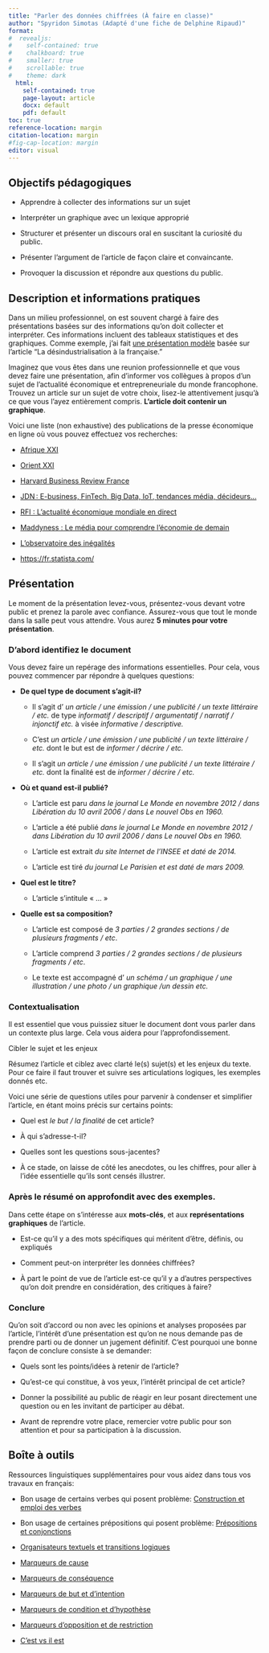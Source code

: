```yaml
---
title: "Parler des données chiffrées (À faire en classe)"
author: "Spyridon Simotas (Adapté d'une fiche de Delphine Ripaud)"
format: 
#  revealjs: 
#    self-contained: true
#    chalkboard: true
#    smaller: true
#    scrollable: true
#    theme: dark
  html: 
    self-contained: true
    page-layout: article
    docx: default
    pdf: default
toc: true
reference-location: margin
citation-location: margin
#fig-cap-location: margin
editor: visual  
---
```


## Objectifs pédagogiques

-   Apprendre à collecter des informations sur un sujet

<!-- -->

-   Interpréter un graphique avec un lexique approprié

-   Structurer et présenter un discours oral en suscitant la curiosité du public.

-   Présenter l’argument de l’article de façon claire et convaincante.

-   Provoquer la discussion et répondre aux questions du public.

## Description et informations pratiques

Dans un milieu professionnel, on est souvent chargé à faire des présentations basées sur des informations qu’on doit collecter et interpréter. Ces informations incluent des tableaux statistiques et des graphiques. Comme exemple, j’ai fait [une présentation modèle](https://canvas.its.virginia.edu/courses/104170/files/6143772) basée sur l’article “La désindustrialisation à la française.”

Imaginez que vous êtes dans une reunion professionnelle et que vous devez faire une présentation, afin d’informer vos collègues à propos d’un sujet de l’actualité économique et entrepreneuriale du monde francophone. Trouvez un article sur un sujet de votre choix, lisez-le attentivement jusqu’à ce que vous l’ayez entièrement compris. **L’article doit contenir un graphique**.

Voici une liste (non exhaustive) des publications de la presse économique en ligne où vous pouvez effectuez vos recherches:

-   [Afrique XXI](https://afriquexxi.info)

-   [Orient XXI](https://orientxxi.info/)

-   [Harvard Business Review France](https://www.hbrfrance.fr/)

-   [JDN : E-business, FinTech, Big Data, IoT, tendances média, décideurs…](https://www.journaldunet.com/)

-   [RFI : L’actualité économique mondiale en direct](https://www.rfi.fr/fr/%C3%A9conomie/)

-   [Maddyness : Le média pour comprendre l’économie de demain](https://www.maddyness.com/)

-   [L’observatoire des inégalités](https://www.inegalites.fr/)

-   <https://fr.statista.com/>

## Présentation

Le moment de la présentation levez-vous, présentez-vous devant votre public et prenez la parole avec confiance. Assurez-vous que tout le monde dans la salle peut vous attendre. Vous aurez **5 minutes pour votre présentation**.

### D’abord identifiez le document

Vous devez faire un repérage des informations essentielles. Pour cela, vous pouvez commencer par répondre à quelques questions:

-   **De quel type de document s’agit-il?**

    -   Il s’agit d’ *un article / une émission / une publicité / un texte littéraire / etc.* de type *informatif / descriptif / argumentatif / narratif / injonctif etc.* à visée *informative / descriptive.*

    -   C’est *un article / une émission / une publicité / un texte littéraire / etc.* dont le but est de *informer / décrire / etc.*

    -   Il s’agit *un article / une émission / une publicité / un texte littéraire / etc.* dont la finalité est de *informer / décrire / etc.*

-   **Où et quand est-il publié?**

    -   L’article est paru *dans le journal Le Monde en novembre 2012 / dans Libération du 10 avril 2006 / dans Le nouvel Obs en 1960.*

    -   L’article a été publié *dans le journal Le Monde en novembre 2012 / dans Libération du 10 avril 2006 / dans Le nouvel Obs en 1960.*

    -   L’article est extrait *du site Internet de l’INSEE et daté de 2014.*

    -   L’article est tiré *du journal Le Parisien et est daté de mars 2009.*

-   **Quel est le titre?**

    -   L’article s’intitule « … »

-   **Quelle est sa composition?**

    -   L’article est composé de *3 parties / 2 grandes sections / de plusieurs fragments / etc*.

    -   L’article comprend *3 parties / 2 grandes sections / de plusieurs fragments / etc*.

    -   Le texte est accompagné d’ *un schéma / un graphique / une illustration / une photo / un graphique /un dessin etc.*

### Contextualisation

Il est essentiel que vous puissiez situer le document dont vous parler dans un contexte plus large. Cela vous aidera pour l’approfondissement.

Cibler le sujet et les enjeux

Résumez l’article et ciblez avec clarté le(s) sujet(s) et les enjeux du texte. Pour ce faire il faut trouver et suivre ses articulations logiques, les exemples donnés etc.

Voici une série de questions utiles pour parvenir à condenser et simplifier l’article, en étant moins précis sur certains points:

-   Quel est *le but / la finalité* de cet article?

-   À qui s’adresse-t-il?

-   Quelles sont les questions sous-jacentes?

-   À ce stade, on laisse de côté les anecdotes, ou les chiffres, pour aller à l’idée essentielle qu’ils sont censés illustrer.

### Après le résumé on approfondit avec des exemples.

Dans cette étape on s’intéresse aux **mots-clés**, et aux **représentations graphiques** de l’article.

-   Est-ce qu’il y a des mots spécifiques qui méritent d’être, définis, ou expliqués

-   Comment peut-on interpréter les données chiffrées?

-   À part le point de vue de l’article est-ce qu’il y a d’autres perspectives qu’on doit prendre en considération, des critiques à faire?

### Conclure

Qu’on soit d’accord ou non avec les opinions et analyses proposées par l’article, l’intérêt d’une présentation est qu’on ne nous demande pas de prendre parti ou de donner un jugement définitif. C’est pourquoi une bonne façon de conclure consiste à se demander:

-   Quels sont les points/idées à retenir de l’article?

-   Qu’est-ce qui constitue, à vos yeux, l’intérêt principal de cet article?

-   Donner la possibilité au public de réagir en leur posant directement une question ou en les invitant de participer au débat.

-   Avant de reprendre votre place, remercier votre public pour son attention et pour sa participation à la discussion.

## Boîte à outils

Ressources linguistiques supplémentaires pour vous aidez dans tous vos travaux en français:

-   Bon usage de certains verbes qui posent problème: [Construction et emploi des verbes](https://ecampusontario.pressbooks.pub/consortiumclonetest/chapter/construction-et-emploi-des-verbes/)

-   Bon usage de certaines prépositions qui posent problème: [Prépositions et conjonctions](https://ecampusontario.pressbooks.pub/consortiumclonetest/chapter/prepositions-et-conjonctions/)

-   [Organisateurs textuels et transitions logiques](https://ecampusontario.pressbooks.pub/consortiumclonetest/chapter/organisateurs-textuels/)

-   [Marqueurs de cause](https://ecampusontario.pressbooks.pub/consortiumclonetest/chapter/marqueurs-de-cause/)

-   [Marqueurs de conséquence](https://ecampusontario.pressbooks.pub/consortiumclonetest/chapter/marqueurs-de-consequence/)

-   [Marqueurs de but et d’intention](https://ecampusontario.pressbooks.pub/consortiumclonetest/chapter/marqueurs-de-but-et-dintention/)

-   [Marqueurs de condition et d’hypothèse](https://ecampusontario.pressbooks.pub/consortiumclonetest/chapter/marqueurs-de-condition-et-dhypothese/)

-   [Marqueurs d’opposition et de restriction](https://ecampusontario.pressbooks.pub/consortiumclonetest/chapter/marqueurs-de-concession-dopposition-et-de-restriction/)

-   [C’est vs il est](https://ecampusontario.pressbooks.pub/consortiumclonetest/chapter/chapitre-10/#2.2)
